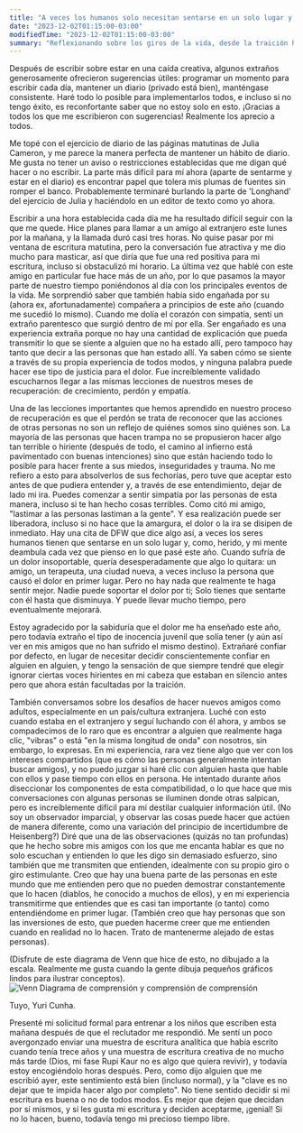```yaml
---
title: "A veces los humanos solo necesitan sentarse en un solo lugar y, como, lastimar"
date: "2023-12-02T01:15:00-03:00"
modifiedTime: "2023-12-02T01:15:00-03:00"
summary: "Reflexionando sobre los giros de la vida, desde la traición hasta la falsificación de conexiones. Abrazando el dolor, la evolución de la confianza y los desafíos de adultos. Explorando con franqueza el crecimiento personal, la escritura y la aventura en el entrenamiento con un espíritu resistente."
---
```


Después de escribir sobre estar en una caída creativa, algunos extraños generosamente ofrecieron sugerencias útiles: programar un momento para escribir cada día, mantener un diario (privado está bien), manténgase consistente. Haré todo lo posible para implementarlos todos, e incluso si no tengo éxito, es reconfortante saber que no estoy solo en esto. ¡Gracias a todos los que me escribieron con sugerencias! Realmente los aprecio a todos.

Me topé con el ejercicio de diario de las páginas matutinas de Julia Cameron, y me parece la manera perfecta de mantener un hábito de diario. Me gusta no tener un aviso o restricciones establecidas que me digan qué hacer o no escribir. La parte más difícil para mí ahora (aparte de sentarme y estar en el diario) es encontrar papel que tolera mis plumas de fuentes sin romper el banco. Probablemente terminaré burlando la parte de 'Longhand' del ejercicio de Julia y haciéndolo en un editor de texto como yo ahora.

Escribir a una hora establecida cada día me ha resultado difícil seguir con la que me quede. Hice planes para llamar a un amigo al extranjero este lunes por la mañana, y la llamada duró casi tres horas. No quise pasar por mi ventana de escritura matutina, pero la conversación fue atractiva y me dio mucho para masticar, así que diría que fue una red positiva para mi escritura, incluso si obstaculizó mi horario.
La última vez que hablé con este amigo en particular fue hace más de un año, por lo que pasamos la mayor parte de nuestro tiempo poniéndonos al día con los principales eventos de la vida. Me sorprendió saber que también había sido engañada por su (ahora ex, afortunadamente) compañera a principios de este año (cuando me sucedió lo mismo). Cuando me dolía el corazón con simpatía, sentí un extraño parentesco que surgió dentro de mí por ella. Ser engañado es una experiencia extraña porque no hay una cantidad de explicación que pueda transmitir lo que se siente a alguien que no ha estado allí, pero tampoco hay tanto que decir a las personas que han estado allí. Ya saben cómo se siente a través de su propia experiencia de todos modos, y ninguna palabra puede hacer ese tipo de justicia para el dolor. Fue increíblemente validado escucharnos llegar a las mismas lecciones de nuestros meses de recuperación: de crecimiento, perdón y empatía.

Una de las lecciones importantes que hemos aprendido en nuestro proceso de recuperación es que el perdón se trata de reconocer que las acciones de otras personas no son un reflejo de quiénes somos sino quiénes son. La mayoría de las personas que hacen trampa no se propusieron hacer algo tan terrible o hiriente (después de todo, el camino al infierno está pavimentado con buenas intenciones) sino que están haciendo todo lo posible para hacer frente a sus miedos, inseguridades y trauma. No me refiero a esto para absolverlos de sus fechorías, pero tuve que aceptar esto antes de que pudiera entender y, a través de ese entendimiento, dejar de lado mi ira. Puedes comenzar a sentir simpatía por las personas de esta manera, incluso si te han hecho cosas terribles. Como citó mi amigo, "lastimar a las personas lastiman a la gente". Y esa realización puede ser liberadora, incluso si no hace que la amargura, el dolor o la ira se disipen de inmediato.
Hay una cita de DFW que dice algo así, a veces los seres humanos tienen que sentarse en un solo lugar y, como, herido, y mi mente deambula cada vez que pienso en lo que pasé este año. Cuando sufría de un dolor insoportable, quería desesperadamente que algo lo quitara: un amigo, un terapeuta, una ciudad nueva, a veces incluso la persona que causó el dolor en primer lugar. Pero no hay nada que realmente te haga sentir mejor. Nadie puede soportar el dolor por ti; Solo tienes que sentarte con él hasta que disminuya. Y puede llevar mucho tiempo, pero eventualmente mejorará.

Estoy agradecido por la sabiduría que el dolor me ha enseñado este año, pero todavía extraño el tipo de inocencia juvenil que solía tener (y aún así ver en mis amigos que no han sufrido el mismo destino). Extrañaré confiar por defecto, en lugar de necesitar decidir conscientemente confiar en alguien en alguien, y tengo la sensación de que siempre tendré que elegir ignorar ciertas voces hirientes en mi cabeza que estaban en silencio antes pero que ahora están facultadas por la traición.

También conversamos sobre los desafíos de hacer nuevos amigos como adultos, especialmente en un país/cultura extranjera. Luché con esto cuando estaba en el extranjero y seguí luchando con él ahora, y ambos se compadecimos de lo raro que es encontrar a alguien que realmente haga clic, "vibras" o está "en la misma longitud de onda" con nosotros, sin embargo, lo expresas. En mi experiencia, rara vez tiene algo que ver con los intereses compartidos (que es cómo las personas generalmente intentan buscar amigos), y no puedo juzgar si haré clic con alguien hasta que hable con ellos y pase tiempo con ellos en persona. He intentado durante años diseccionar los componentes de esta compatibilidad, o lo que hace que mis conversaciones con algunas personas se iluminen donde otras salpican, pero es increíblemente difícil para mí destilar cualquier información útil. (No soy un observador imparcial, y observar las cosas puede hacer que actúen de manera diferente, como una variación del principio de incertidumbre de Heisenberg?)
Diré que una de las observaciones (quizás no tan profundas) que he hecho sobre mis amigos con los que me encanta hablar es que no solo escuchan y entienden lo que les digo sin demasiado esfuerzo, sino también que me transmiten que entienden, idealmente con su propio giro o giro estimulante. Creo que hay una buena parte de las personas en este mundo que me entienden pero que no pueden demostrar constantemente que lo hacen (diablos, he conocido a muchos de ellos), y en mi experiencia transmitirme que entiendes que es casi tan importante (o tanto) como entendiéndome en primer lugar. (También creo que hay personas que son las inversiones de esto, que pueden hacerme creer que me entienden cuando en realidad no lo hacen. Trato de mantenerme alejado de estas personas).

(Disfrute de este diagrama de Venn que hice de esto, no dibujado a la escala. Realmente me gusta cuando la gente dibuja pequeños gráficos lindos para ilustrar conceptos).
<Br />
<img src = "/static/images/blog/a veces-humans-just-need-to sit-in-one-place-and-like-hurt/graphic.jpeg" alt = "Venn Diagrama de comprensión y comprensión de comprensión"/>

Tuyo, Yuri Cunha.

Presenté mi solicitud formal para entrenar a los niños que escriben esta mañana después de que el reclutador me respondió. Me sentí un poco avergonzado enviar una muestra de escritura analítica que había escrito cuando tenía trece años y una muestra de escritura creativa de no mucho más tarde (Dios, mi fase Rupi Kaur no es algo que quiera revivir), y todavía estoy encogiéndolo horas después. Pero, como dijo alguien que me escribió ayer, este sentimiento está bien (incluso normal), y la "clave es no dejar que te impida hacer algo por completo". No tiene sentido decidir si mi escritura es buena o no de todos modos. Es mejor que dejen que decidan por sí mismos, y si les gusta mi escritura y deciden aceptarme, ¡genial! Si no lo hacen, bueno, todavía tengo mi precioso tiempo libre.